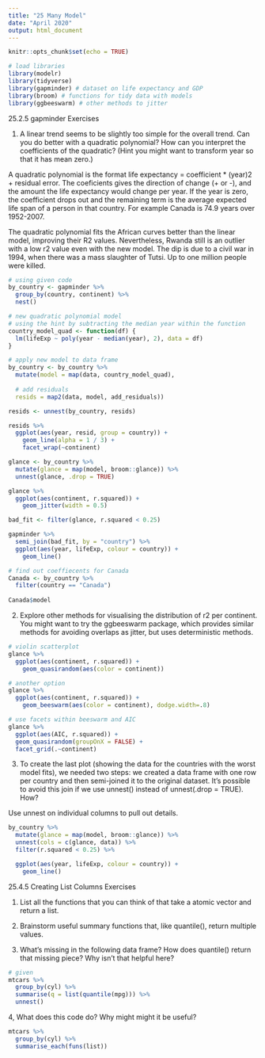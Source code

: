 ```yaml
---
title: "25 Many Model"
date: "April 2020"
output: html_document
---
```


```r
knitr::opts_chunk$set(echo = TRUE)

# load libraries
library(modelr)
library(tidyverse)
library(gapminder) # dataset on life expectancy and GDP
library(broom) # functions for tidy data with models
library(ggbeeswarm) # other methods to jitter

```

25.2.5 gapminder Exercises

1. A linear trend seems to be slightly too simple for the overall trend. Can you do better with a quadratic polynomial? How can you interpret the coefficients of the quadratic? (Hint you might want to transform year so that it has mean zero.)

A quadratic polynomial is the format life expectancy = coefficient * (year)2 + residual error.
The coeficients gives the direction of change (+ or -), and the amount the life expectancy would change per year. If the year is zero, the coefficient drops out and the remaining term is the average expected life span of a person in that country. For example Canada is 74.9 years over 1952-2007. 

The quadratic polynomial fits the African curves better than the linear model, improving their R2 values. Nevertheless, Rwanda still is an outlier with a low r2 value even with the new model. The dip is due to a civil war in 1994, when there was a mass slaughter of Tutsi. Up to one million people were killed.

```r

# using given code
by_country <- gapminder %>% 
  group_by(country, continent) %>% 
  nest()

# new quadratic polynomial model 
# using the hint by subtracting the median year within the function
country_model_quad <- function(df) {
  lm(lifeExp ~ poly(year - median(year), 2), data = df)
}

# apply new model to data frame
by_country <- by_country %>% 
  mutate(model = map(data, country_model_quad),
  
  # add residuals
  resids = map2(data, model, add_residuals))

resids <- unnest(by_country, resids)

resids %>% 
  ggplot(aes(year, resid, group = country)) +
    geom_line(alpha = 1 / 3) + 
    facet_wrap(~continent)

glance <- by_country %>% 
  mutate(glance = map(model, broom::glance)) %>% 
  unnest(glance, .drop = TRUE)

glance %>% 
  ggplot(aes(continent, r.squared)) + 
    geom_jitter(width = 0.5)

bad_fit <- filter(glance, r.squared < 0.25)

gapminder %>% 
  semi_join(bad_fit, by = "country") %>% 
  ggplot(aes(year, lifeExp, colour = country)) +
    geom_line()

# find out coeffiecents for Canada
Canada <- by_country %>%
  filter(country == "Canada")
  
Canada$model

```


2. Explore other methods for visualising the distribution of r2 per continent. You might want to try the ggbeeswarm package, which provides similar methods for avoiding overlaps as jitter, but uses deterministic methods.

```r

# violin scatterplot
glance %>% 
  ggplot(aes(continent, r.squared)) + 
    geom_quasirandom(aes(color = continent))

# another option
glance %>% 
  ggplot(aes(continent, r.squared)) + 
    geom_beeswarm(aes(color = continent), dodge.width=.8)

# use facets within beeswarm and AIC
glance %>%
  ggplot(aes(AIC, r.squared)) +
  geom_quasirandom(groupOnX = FALSE) +
  facet_grid(.~continent)

```


3. To create the last plot (showing the data for the countries with the worst model fits), we needed two steps: we created a data frame with one row per country and then semi-joined it to the original dataset. It’s possible to avoid this join if we use unnest() instead of unnest(.drop = TRUE). How?

Use unnest on individual columns to pull out details.

```r

by_country %>% 
  mutate(glance = map(model, broom::glance)) %>% 
  unnest(cols = c(glance, data)) %>%
  filter(r.squared < 0.25) %>%

  ggplot(aes(year, lifeExp, colour = country)) +
    geom_line()

```


25.4.5 Creating List Columns Exercises

1. List all the functions that you can think of that take a atomic vector and return a list.

2. Brainstorm useful summary functions that, like quantile(), return multiple values.

3. What’s missing in the following data frame? How does quantile() return that missing piece? Why isn’t that helpful here?

```r
# given
mtcars %>% 
  group_by(cyl) %>% 
  summarise(q = list(quantile(mpg))) %>% 
  unnest()

```

4, What does this code do? Why might might it be useful?

```r
mtcars %>% 
  group_by(cyl) %>% 
  summarise_each(funs(list))

```

